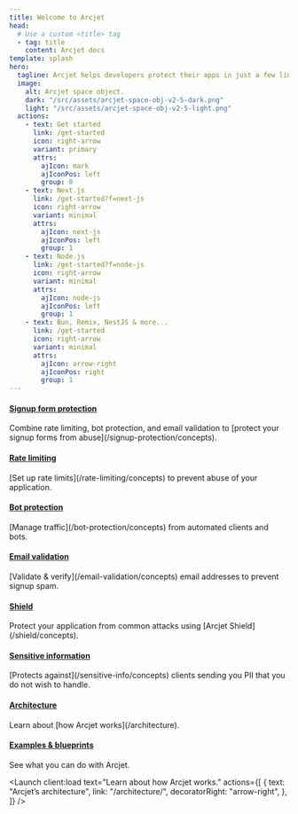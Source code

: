 ```yaml
---
title: Welcome to Arcjet
head:
  # Use a custom <title> tag
  - tag: title
    content: Arcjet docs
template: splash
hero:
  tagline: Arcjet helps developers protect their apps in just a few lines of code. Bot detection. Rate limiting. Email validation. Attack protection. Data redaction. A developer-first approach to security.
  image:
    alt: Arcjet space object.
    dark: "/src/assets/arcjet-space-obj-v2-5-dark.png"
    light: "/src/assets/arcjet-space-obj-v2-5-light.png"
  actions:
    - text: Get started
      link: /get-started
      icon: right-arrow
      variant: primary
      attrs:
        ajIcon: mark
        ajIconPos: left
        group: 0
    - text: Next.js
      link: /get-started?f=next-js
      icon: right-arrow
      variant: minimal
      attrs:
        ajIcon: next-js
        ajIconPos: left
        group: 1
    - text: Node.js
      link: /get-started?f=node-js
      icon: right-arrow
      variant: minimal
      attrs:
        ajIcon: node-js
        ajIconPos: left
        group: 1
    - text: Bun, Remix, NestJS & more...
      link: /get-started
      icon: right-arrow
      variant: minimal
      attrs:
        ajIcon: arrow-right
        ajIconPos: right
        group: 1
---
```



<CardGrid>
  <Block>
    <a href="/signup-protection/concepts">
      <h4>Signup form protection</h4>
    </a>
    Combine rate limiting, bot protection, and email validation to [protect your
    signup forms from abuse](/signup-protection/concepts).
  </Block>
  <Block>
    <a href="/rate-limiting/concepts">
      <h4>Rate limiting</h4>
    </a>
    [Set up rate limits](/rate-limiting/concepts) to prevent abuse of your
    application.
  </Block>
  <Block>
    <a href="/bot-protection/concepts">
      <h4>Bot protection</h4>
    </a>
    [Manage traffic](/bot-protection/concepts) from automated clients and bots.
  </Block>
  <Block>
    <a href="/email-validation/concepts">
      <h4>Email validation</h4>
    </a>
    [Validate & verify](/email-validation/concepts) email addresses to prevent
    signup spam.
  </Block>
  <Block>
    <a href="/shield/concepts">
      <h4>Shield</h4>
    </a>
    Protect your application from common attacks using [Arcjet
    Shield](/shield/concepts).
  </Block>
  <Block>
    <a href="/sensitive-info/concepts">
      <h4>Sensitive information</h4>
    </a>
    [Protects against](/sensitive-info/concepts) clients sending you PII that
    you do not wish to handle.
  </Block>
  <Block>
    <a href="/architecture">
      <h4>Architecture</h4>
    </a>
    Learn about [how Arcjet works](/architecture).
  </Block>
  <Block>
    <a href="/examples">
      <h4>Examples & blueprints</h4>
    </a>
    See what you can do with Arcjet.
  </Block>
</CardGrid>

<Launch
  client:load
  text="Learn about how Arcjet works."
  actions={[
    {
      text: "Arcjet’s architecture",
      link: "/architecture/",
      decoratorRight: "arrow-right",
    },
  ]}
/>
